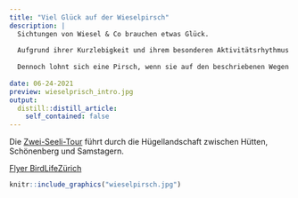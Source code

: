```yaml
---
title: "Viel Glück auf der Wieselpirsch"
description: |
  Sichtungen von Wiesel & Co brauchen etwas Glück.
  
  Aufgrund ihrer Kurzlebigkeit und ihrem besonderen Aktivitätsrhythmus sind gezielte Beobachtungen dieser Tierarten schwierig.
  
  Dennoch lohnt sich eine Pirsch, wenn sie auf den beschriebenen Wegen gehen und die Sinne schärfen!
  
date: 06-24-2021
preview: wieselprisch_intro.jpg
output:
  distill::distill_article:
    self_contained: false
---
```


Die [Zwei-Seeli-Tour](https://map.wanderland.ch/?lang=de&p=&route=all&photos=yes&logo=yes&season=summer&resolution=1.01&E=2692342&N=1226467&bgLayer=pk&layers=Wanderland%2CStation&trackId=6665128) führt durch die Hügellandschaft zwischen Hütten, Schönenberg und Samstagern.

[Flyer BirdLifeZürich](BirdLifeZurich-Wieselpirsch.pdf)

```r
knitr::include_graphics("wieselpirsch.jpg")
```


